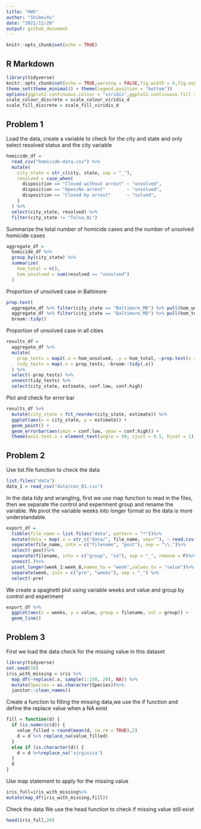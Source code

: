 ```yaml
---
title: "HW5"
author: "ShibeiXu"
date: "2021/11/20"
output: github_document
---
```


```r
knitr::opts_chunk$set(echo = TRUE)
```

## R Markdown

```r
library(tidyverse)
knitr::opts_chunk$set(echo = TRUE,warning = FALSE,fig.width = 6,fig.asp = .6,out.width = "90%")
theme_set(theme_minimal() + theme(legend.position = "bottom"))
options(ggplot2.continuous.colour = "viridis",ggplot2.continuous.fill = "viridis")
scale_colour_discrete = scale_colour_viridis_d
scale_fill_discrete = scale_fill_viridis_d
```
## Problem 1
Load the data, create a variable to check for the city and state and only select resolved status and the city variable
```r
homicide_df = 
  read_csv("homicide-data.csv") %>% 
  mutate(
    city_state = str_c(city, state, sep = "_"),
    resolved = case_when(
      disposition == "Closed without arrest" ~ "unsolved",
      disposition == "Open/No arrest"        ~ "unsolved",
      disposition == "Closed by arrest"      ~ "solved",
    )
  ) %>% 
  select(city_state, resolved) %>% 
  filter(city_state != "Tulsa_AL")
```
Summarize the total number of homicide cases and the number of unsolved homicide cases
```r
aggregate_df = 
  homicide_df %>% 
  group_by(city_state) %>% 
  summarize(
    hom_total = n(),
    hom_unsolved = sum(resolved == "unsolved")
  )
```
Proportion of unsolved case in Baltimore
```r
prop.test(
  aggregate_df %>% filter(city_state == "Baltimore_MD") %>% pull(hom_unsolved), 
  aggregate_df %>% filter(city_state == "Baltimore_MD") %>% pull(hom_total)) %>% 
  broom::tidy()
```
Proportion of unsolved case in all cities
```r
results_df = 
  aggregate_df %>% 
  mutate(
    prop_tests = map2(.x = hom_unsolved, .y = hom_total, ~prop.test(x = .x, n = .y)),
    tidy_tests = map(.x = prop_tests, ~broom::tidy(.x))
  ) %>% 
  select(-prop_tests) %>% 
  unnest(tidy_tests) %>% 
  select(city_state, estimate, conf.low, conf.high)
```
Plot and check for error bar
```r
results_df %>% 
  mutate(city_state = fct_reorder(city_state, estimate)) %>% 
  ggplot(aes(x = city_state, y = estimate)) +
  geom_point() + 
  geom_errorbar(aes(ymin = conf.low, ymax = conf.high)) + 
  theme(axis.text.x = element_text(angle = 90, vjust = 0.5, hjust = 1))
```
## Problem 2
 Use list.file function to check the data
```r
list.files("data")
data_1 = read_csv("data/con_01.csv")
```
In the data tidy and wrangling, first we use map function to read in the files, then we separate the control and experiment group and rename the variable. We pivot the variable weeks into longer format so the data is more understandable.
```r
export_df = 
  tibble(file_name = list.files("data", pattern = "*"))%>%
  mutate(data = map(.x = str_c("data/", file_name, sep=""), ~ read.csv(.x)))%>%
  separate(file_name, into = c("filename", "post"), sep = "\\.")%>%
  select(-post)%>%
  separate(filename, into = c("group", "id"), sep = "_", remove = F)%>%
  unnest(.)%>%
  pivot_longer(week_1:week_8,names_to = "week",values_to = "value")%>%
  separate(week, into = c("pre", "weeks"), sep = "_") %>% 
  select(-pre)
```
We create a spaghetti plot using variable weeks and value and group by control and experiment
```r
export_df %>% 
  ggplot(aes(x = weeks, y = value, group = filename, col = group)) +
  geom_line()
```
## Problem 3
First we load the data check for the missing value in this dataset
```r
library(tidyverse)
set.seed(10)
iris_with_missing = iris %>% 
  map_df(~replace(.x, sample(1:150, 20), NA)) %>%
  mutate(Species = as.character(Species))%>%
  janitor::clean_names()
```
Create a function to filling the missing data,we use the if function and define the replace value when a NA exist
```r
fill = function(d) {
  if (is.numeric(d)) {
    value_filled = round(mean(d, na.rm = TRUE),2)
    d = d %>% replace_na(value_filled)
  } 
  else if (is.character(d)) {
    d = d %>%replace_na('virginica')
  }
  d
}
```
Use map statement to apply for the missing value
```r
iris_full=iris_with_missing%>%
mutate(map_df(iris_with_missing,fill))
```
Check the data
We use the head function to check if missing value still exist
```r
head(iris_full,20)
```


